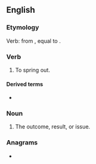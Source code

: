 ==English==

===Etymology===
Verb: from {{etyl|enm|en}} {{m|enm|outspringen}}, equal to {{prefix|out|spring|lang=en}}.

===Verb===
{{en-verb|outsprings|outspringing|outsprang|outsprung}}

# {{lb|en|intransitive}} To spring out.

====Derived terms====
* {{l|en|outspringing}}<!--noun-->

===Noun===
{{en-noun|?}}

# The outcome, result, or issue.

===Anagrams===
* {{anagrams|en|a=ginoprstu|posturing|spring out|sprouting|stuporing}}